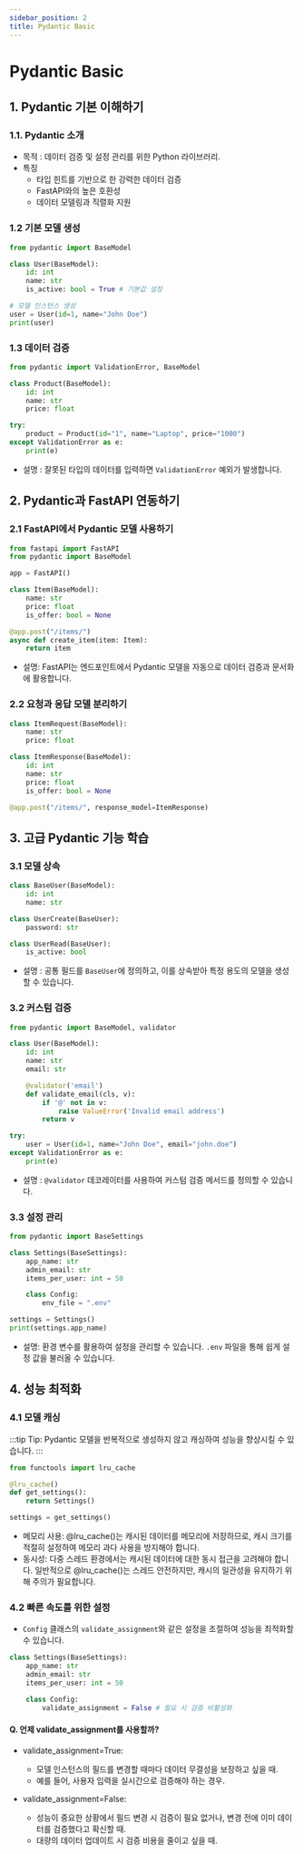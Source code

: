 ```yaml
---
sidebar_position: 2
title: Pydantic Basic
---
```


# Pydantic Basic

## 1. Pydantic 기본 이해하기

### 1.1. Pydantic 소개

- 목적 : 데이터 검증 및 설정 관리를 위한 Python 라이브러리.
- 특징 
    - 타입 힌트를 기반으로 한 강력한 데이터 검증
    - FastAPI와의 높은 호환성
    - 데이터 모델링과 직렬화 지원

### 1.2 기본 모델 생성

```python
from pydantic import BaseModel

class User(BaseModel):
    id: int
    name: str
    is_active: bool = True # 기본값 설정

# 모델 인스턴스 생성
user = User(id=1, name="John Doe")
print(user)
```

### 1.3 데이터 검증

```python
from pydantic import ValidationError, BaseModel

class Product(BaseModel):
    id: int
    name: str
    price: float

try:
    product = Product(id="1", name="Laptop", price="1000")
except ValidationError as e:
    print(e)
```

- 설명 : 잘못된 타입의 데이터를 입력하면 `ValidationError` 예외가 발생합니다.

## 2. Pydantic과 FastAPI 연동하기

### 2.1 FastAPI에서 Pydantic 모델 사용하기

```python
from fastapi import FastAPI
from pydantic import BaseModel

app = FastAPI()

class Item(BaseModel):
    name: str
    price: float
    is_offer: bool = None

@app.post("/items/")
async def create_item(item: Item):
    return item
```

- 설명: FastAPI는 엔드포인트에서 Pydantic 모델을 자동으로 데이터 검증과 문서화에 활용합니다.

### 2.2 요청과 응답 모델 분리하기

```python
class ItemRequest(BaseModel):
    name: str
    price: float

class ItemResponse(BaseModel):
    id: int
    name: str
    price: float
    is_offer: bool = None

@app.post("/items/", response_model=ItemResponse)
```

## 3. 고급 Pydantic 기능 학습

### 3.1 모델 상속

```python
class BaseUser(BaseModel):
    id: int
    name: str

class UserCreate(BaseUser):
    password: str

class UserRead(BaseUser):
    is_active: bool
```

- 설명 : 공통 필드를 `BaseUser`에 정의하고, 이를 상속받아 특정 용도의 모델을 생성할 수 있습니다. 

### 3.2 커스텀 검증 

```python
from pydantic import BaseModel, validator

class User(BaseModel):
    id: int
    name: str
    email: str

    @validator('email')
    def validate_email(cls, v):
        if '@' not in v:
            raise ValueError('Invalid email address')
        return v

try:
    user = User(id=1, name="John Doe", email="john.doe")
except ValidationError as e:
    print(e)
```

- 설명 : `@validator` 데코레이터를 사용하여 커스텀 검증 메서드를 정의할 수 있습니다. 

### 3.3 설정 관리

```python
from pydantic import BaseSettings

class Settings(BaseSettings):
    app_name: str
    admin_email: str
    items_per_user: int = 50

    class Config:
        env_file = ".env"

settings = Settings()
print(settings.app_name)
```

- 설명: 환경 변수를 활용하여 설정을 관리할 수 있습니다. `.env` 파일을 통해 쉽게 설정 값을 불러올 수 있습니다. 

## 4. 성능 최적화 

### 4.1 모델 캐싱

:::tip
Tip: Pydantic 모델을 반복적으로 생성하지 않고 캐싱하여 성능을 향상시킬 수 있습니다.
:::

```python
from functools import lru_cache

@lru_cache()
def get_settings():
    return Settings()

settings = get_settings()
```
- 메모리 사용: @lru_cache()는 캐시된 데이터를 메모리에 저장하므로, 캐시 크기를 적절히 설정하여 메모리 과다 사용을 방지해야 합니다.
- 동시성: 다중 스레드 환경에서는 캐시된 데이터에 대한 동시 접근을 고려해야 합니다. 일반적으로 @lru_cache()는 스레드 안전하지만, 캐시의 일관성을 유지하기 위해 주의가 필요합니다.


### 4.2 빠른 속도를 위한 설정

- `Config` 클래스의 `validate_assignment`와 같은 설정을 조절하여 성능을 최적화할 수 있습니다.

```python
class Settings(BaseSettings):
    app_name: str
    admin_email: str
    items_per_user: int = 50

    class Config:
        validate_assignment = False # 필요 시 검증 비활성화
```

#### Q. 언제 validate_assignment를 사용할까?

- validate_assignment=True:
    - 모델 인스턴스의 필드를 변경할 때마다 데이터 무결성을 보장하고 싶을 때.
    - 예를 들어, 사용자 입력을 실시간으로 검증해야 하는 경우.

- validate_assignment=False:
    - 성능이 중요한 상황에서 필드 변경 시 검증이 필요 없거나, 변경 전에 이미 데이터를 검증했다고 확신할 때.
    - 대량의 데이터 업데이트 시 검증 비용을 줄이고 싶을 때.


